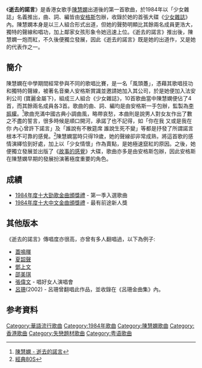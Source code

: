 {{Infobox song
| name          = 逝去的諾言
| original_name =
| cover         =
| alt           =
| type          =
| artist        = [[陳慧嫻|陳慧嫻]]
| album         = 《[[少女雜誌|少女雜誌]]》
| released      = 1984年
| format        =
| recorded      = 1983年
| studio        =
| venue         =
| genre         =
| length        = 4分17秒
| label         = 法安利製作公司、[[寶麗金_(香港)|寶麗金]]
| lyricist      = [[安格斯_(音樂人)|安格斯]]
| composer      = 安格斯
| arranger      = 安格斯
| producer      = 李振權
}}
《'''逝去的諾言'''》是香港女歌手[[陳慧嫻|陳慧嫻]]出道後的第一首歌曲，於1984年以「少女雜誌」名義推出，曲、詞、編皆由[[安格斯_(音樂人)|安格斯]]包辦，收錄於她的首張大碟《[[少女雜誌|少女雜誌]]》內。陳慧嫻本身是以三人組合形式出道，但她的聲勢明顯比其餘兩名成員更浩大，獨特的聲線和唱功，加上鄰家女孩形象令她迅速上位。《逝去的諾言》推出後，陳慧嫻一炮而紅，不久後便獨立發展，因此《逝去的諾言》既是她的出道作，又是她的代表作之一。

==簡介==
陳慧嫻在中學期間經常參與不同的歌唱比賽，是一名「風頭躉」，憑藉其歌唱技功和獨特的聲線，被著名音樂人安格斯賞識並邀請她加入其公司，於是她便加入法安利公司 (寶麗金屬下)，組成三人組合《少女雜誌》，10首歌曲當中陳慧嫻便佔了4首，而其餘兩名成員各3首。歌曲的曲、詞、編均是由安格斯一手包辦，監製為[[李振權|李振權]]。<ref>[https://www.youtube.com/watch?v=u_3Dbb5O4Fc 陳慧嫻 - 逝去的諾言]</ref>歌曲充滿中國古典小調曲風，略帶哀愁，本曲則是說男人對女友作出了數之不盡的誓言，很多時候是順口開河，承諾了也不記得，如「你在我 又或是我在你 內心曾許下諾言」及「誰說有不散筵席 誰說生死不變」等都是抒發了所謂諾言根本不可靠的感覺。<ref>[http://jamesgorclassic80s.blogspot.co.uk/2013/10/1984_18.html 經典80S]</ref>陳慧嫻當時只得19歲，她的聲線卻非常成熟，將這首歌的感情演繹恰到好處，加上以「少女情懷」作為賣點，是她極速竄紅的原因。之後，她便獨立發展並出版了《[[故事的感覺|故事的感覺]]》大碟，歌曲亦多是由安格斯包辦，因此安格斯在陳慧嫻早期的發展扮演著極度重要的角色。

==成績==
*[[1984年度十大勁歌金曲得獎名單|1984年度十大勁歌金曲頒獎禮]] - 第一季入選歌曲
*[[1984年度十大中文金曲得獎名單|1984年度十大中文金曲頒獎禮]] - 最有前途新人獎

==其他版本==
《逝去的諾言》傳唱度亦很高，亦曾有多人翻唱過，以下為例子:
*[[蓋鳴暉|蓋鳴暉]]
*[[夏韶聲|夏韶聲]]
*[[鄧上文|鄧上文]]
*[[邵美琪|邵美琪]]
*[[張偉文|張偉文]] - 唱好女人演唱會
*[[呂珊|呂珊]](2002) - 呂珊曾翻唱此作品，並收錄在《呂珊金曲集》內。

==参考資料==
{{reflist}}

{{陳慧嫻}}

[[Category:華語流行歌曲|Category:華語流行歌曲]]
[[Category:1984年歌曲|Category:1984年歌曲]]
[[Category:陳慧嫻歌曲|Category:陳慧嫻歌曲]]
[[Category:香港歌曲|Category:香港歌曲]]
[[Category:失戀題材歌曲|Category:失戀題材歌曲]]
[[Category:粤语歌曲|Category:粤语歌曲]]